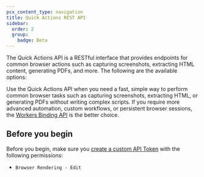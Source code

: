```yaml
---
pcx_content_type: navigation
title: Quick Actions REST API
sidebar:
  order: 2
  group:
    badge: Beta
---
```


The Quick Actions API is a RESTful interface that provides endpoints for common browser actions such as capturing screenshots, extracting HTML content, generating PDFs, and more.
The following are the available options:


<DirectoryListing />

Use the Quick Actions API when you need a fast, simple way to perform common browser tasks such as capturing screenshots, extracting HTML, or generating PDFs without writing complex scripts. If you require more advanced automation, custom workflows, or persistent browser sessions, the [Workers Binding API](/browser-rendering/workers-binding-api/) is the better choice.

## Before you begin

Before you begin, make sure you [create a custom API Token](/fundamentals/api/get-started/create-token/) with the following permissions:

- `Browser Rendering - Edit`
